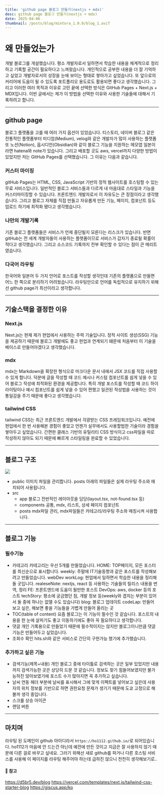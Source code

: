 ```yaml
---
title: 'github page 블로그 만들기(nextjs + mdx)'
desc: github page 블로그 만들기(nextjs + mdx)
date: 2025-04-06
thumbnail: /posts/blog/mintora_1.0.0/blog_1.avif
---
```


<h1>왜 만들었는가</h1>

개발 블로그를 개설했습니다.
평소 개발자로서 일하면서 학습한 내용을 체계적으로 정리하고 기록할 공간이 필요하다고 느껴왔습니다.
개인적으로 공부한 내용을 더 잘 기억하고 싶었고 개발자로서의 성장을 눈에 보이는 형태로 쌓아가고 싶었습니다.
또 앞으로의 커리어에 도움이 될 수 있도록 포트폴리오 용도로도 활용되면 좋다고 생각했습니다.
그리고 이러한 여러 목적과 이유로 고민 끝에 선택한 방식은 GitHub Pages + Next.js + MDX입니다. 이번 글에서는 제가 이 방법을 선택한 이유와 사용한 기술들에 대해서 기록하려고 합니다.

---
## github page
블로그 플랫폼을 고를 때 여러 가지 옵션이 있었습니다.
티스토리, 네이버 블로그 같은 전통적인 플랫폼부터 미디엄(Medium), velog와 같은 개발자가 많이 사용하는 플랫폼 또 노션(Notion), 옵시디언(Obsidian)와 같이 블로그 기능을 지원하는 메모앱
일본이라면 hatena와 note가 있습니다.
그리고 배포할 곳도 aws, vercel까지 다양한 방법이 있었지만 저는 GitHub Pages를 선택했습니다. 그 이유는 다음과 같습니다.

### 커스터 마이징
gitHub Pages는 HTML, CSS, JavaScript 기반의 정적 웹사이트를 호스팅할 수 있는 무료 서비스입니다. 일반적인 블로그 서비스들과 다르게 내 마음대로 스타일과 기능을 커스터마이징할 수 있습니다. 프론트엔드 개발자로서 이 자유도는 큰 장점이라고 생각했습니다.
그리고 블로그 자체를 직접 만들고 자유롭게 만든 기능, 페이지, 컴포넌트 등도 업로드 하기에 최적화 됐다고 생각했습니다.

### 나만의 개발기록
기존 블로그 플랫폼들은 서비스가 언제 중단될지 모른다는 리스크가 있습니다. 반면 gitHub는 전 세계 개발자들이 사용하는 플랫폼이므로 서비스가 갑자기 종료될 확률이 적다고 생각했습니다.
그리고 소스코드 기록까지 전부 확인할 수 있다는 점이 큰 메리트였습니다.

### 다국어 라우팅
한국어와 일본어 두 가지 언어로 포스트를 작성할 생각인데 기존의 플랫폼으로 만들면 어느 한 쪽으로 분리하기 어려웠습니다.
라우팅만으로 언어를 독립적으로 유지하기 위해선 github page가 최선이라고 생각합니다.

---
## 기술스택을 결정한 이유
### Next.js
Next.js는 현재 제가 현업에서 사용하는 주력 기술입니다. 정적 사이트 생성(SSG) 기능을 제공하기 때문에 블로그 개발에도 좋고 현업과 연계되기 떄문에 처음부터 이 기술을 베이스로 만들어야겠다고 생각했습니다.

### mdx
mdx는 Markdown을 확장한 형식으로 마크다운 문서 내에서 JSX 코드를 직접 사용할 수 있게 합니다. 덕분에 글을 작성할 때 코드 예시나 커스텀 컴포넌트를 쉽게 넣을 수 있어 블로그 작성에 최적화된 환경을 제공합니다. 특히 개발 포스트를 작성할 때 코드 하이라이팅이나 예시 컴포넌트를 쉽게 넣을 수 있어 편했고 일관된 작성법을 사용하는 것이 통일감을 주기 때문에 좋다고 생각했습니다.

### tailwind CSS
tailwind CSS는 최근 프론트엔드 개발에서 각광받는 CSS 프레임워크입니다. 예전에 현업에서 한 번 사용해본 경험이 좋았고 언젠가 실무에서도 사용할법한 기술이라 경험을 쌓아두고 싶었습니다. 간편한 클래스 기반의 유틸리티 CSS 방식이고 css파일을 따로 작성하지 않아도 되기 때문에 빠르게 스타일링을 완료할 수 있었습니다.

---
## 블로그 구조
![](/posts/blog/mintora_1.0.0/directory.avif)
- public
  이미지 파일을 관리합니다. posts 아래의 파일들은 실제 라우팅 주소와 매치되어 사용됩니다.
- src
  - app
  블로그 전반적인 레이아웃을 담당(layout.tsx, not-found.tsx 등)
  - components
  공통, mdx, 리스트, 상세 페이지 컴포넌트
  - posts
  mdx파일 관리, mdx파일들은 카테고리/라우팅 주소와 매칭시켜 사용합니다.

---
## 블로그 기능
### 필수기능
- 카테고리
  카테고리는 우선 5개를 만들었습니다.
  HOME: TOP페이지, 모든 포스터를 최신순으로 표시합니다.
  weekly: 주말에 IT기술동향과 같은 포스트를 작성해보려고 만들었습니다.
  webDev
    workLog: 현업에서 일하면서 학습한 내용을 정리해둘 곳입니다.
    realeseNote: nextjs, react 등 사용하는 기술들의 릴리스 내용을 번역, 정리
    FE: 프론트엔드에 도움이 될만한 포스트
    DevOps: aws, docker 등의 포스트
    techStory: 평소에 궁금했던 점, 개발 정보 등(weekly와 겹치는 부분이 있어서 둘 중에 하나는 없앨 수도 있습니다)
  blog: 블로그 업데이트
  codeLap: 만들어 보고 싶은, 해보면 좋을 기능들을 가볍게 만들어 올리는 곳
- TOC(table of content)
  요즘 블로그는 이 기능이 필수인 것 같습니다. 포스트의 내용을 한 눈에 살피기도 좋고 이동하기에도 좋아 꼭 필요하다고 생각합니다.
- 댓글
  개인 기록용으로 만들었기 때문에 필수적이지는 않지만 블로그이니만큼 댓글 기능은 만들어두고 싶었습니다.
- 조회수 확인
  hits.sh와 같은 서비스로 간단히 구현가능 했기에 추가했습니다.

### 추가하고 싶은 기능
- 검색기능(제목+내용)
  개인 블로그 중에 타이틀로 검색하는 곳은 일부 있었지만 내용까지 검색가능한 곳은 상당히 드문 것 같습니다.
  정보도 찾기 힘들어보였지만 불가능하진 않아보였기에 포스트 수가 많아지면 꼭 추가하고 싶습니다.
- 날씨 연동
  헤더 부분에 날씨를 표시해서 그에 맞게 이펙트를 넣어보고 싶은데 사용자의 위치 정보를 기반으로 하면 권한요청 문제가 생기기 때문에 도쿄 고정으로 해볼까 생각 중입니다.
- 스크롤 상승 아이콘
- 랜덤 버튼

---

## 마치며
라우팅 된 도메인이 github 아이디라서 `https://ho1112.github.io/`로 되어있습니다. ho1112가 마음에 안 드는건 아닌데 예전에 만든 것이고 지금은 잘 사용하지 않기 때문에 다른 걸로 바꾸고 싶네요. 그러기 위해선 새로 github를 파거나 다른 호스팅 서비스를 사용해 이 페이지를 라우팅 해주어야 하는데 급하진 않으니 천천히 생각해보기로..

#### 🔗 참고
https://d5br5.dev/blog
https://vercel.com/templates/next.js/tailwind-css-starter-blog
https://giscus.app/ko


